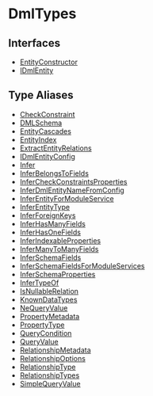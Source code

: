 
# DmlTypes

## Interfaces

- [EntityConstructor](../DmlTypes/interfaces/types.DmlTypes.EntityConstructor/page.mdx)
- [IDmlEntity](../DmlTypes/interfaces/types.DmlTypes.IDmlEntity/page.mdx)

## Type Aliases

- [CheckConstraint](../DmlTypes/types/types.DmlTypes.CheckConstraint/page.mdx)
- [DMLSchema](../DmlTypes/types/types.DmlTypes.DMLSchema/page.mdx)
- [EntityCascades](../DmlTypes/types/types.DmlTypes.EntityCascades/page.mdx)
- [EntityIndex](../DmlTypes/types/types.DmlTypes.EntityIndex/page.mdx)
- [ExtractEntityRelations](../DmlTypes/types/types.DmlTypes.ExtractEntityRelations/page.mdx)
- [IDmlEntityConfig](../DmlTypes/types/types.DmlTypes.IDmlEntityConfig/page.mdx)
- [Infer](../DmlTypes/types/types.DmlTypes.Infer/page.mdx)
- [InferBelongsToFields](../DmlTypes/types/types.DmlTypes.InferBelongsToFields/page.mdx)
- [InferCheckConstraintsProperties](../DmlTypes/types/types.DmlTypes.InferCheckConstraintsProperties/page.mdx)
- [InferDmlEntityNameFromConfig](../DmlTypes/types/types.DmlTypes.InferDmlEntityNameFromConfig/page.mdx)
- [InferEntityForModuleService](../DmlTypes/types/types.DmlTypes.InferEntityForModuleService/page.mdx)
- [InferEntityType](../DmlTypes/types/types.DmlTypes.InferEntityType/page.mdx)
- [InferForeignKeys](../DmlTypes/types/types.DmlTypes.InferForeignKeys/page.mdx)
- [InferHasManyFields](../DmlTypes/types/types.DmlTypes.InferHasManyFields/page.mdx)
- [InferHasOneFields](../DmlTypes/types/types.DmlTypes.InferHasOneFields/page.mdx)
- [InferIndexableProperties](../DmlTypes/types/types.DmlTypes.InferIndexableProperties/page.mdx)
- [InferManyToManyFields](../DmlTypes/types/types.DmlTypes.InferManyToManyFields/page.mdx)
- [InferSchemaFields](../DmlTypes/types/types.DmlTypes.InferSchemaFields/page.mdx)
- [InferSchemaFieldsForModuleServices](../DmlTypes/types/types.DmlTypes.InferSchemaFieldsForModuleServices/page.mdx)
- [InferSchemaProperties](../DmlTypes/types/types.DmlTypes.InferSchemaProperties/page.mdx)
- [InferTypeOf](../DmlTypes/types/types.DmlTypes.InferTypeOf/page.mdx)
- [IsNullableRelation](../DmlTypes/types/types.DmlTypes.IsNullableRelation/page.mdx)
- [KnownDataTypes](../DmlTypes/types/types.DmlTypes.KnownDataTypes/page.mdx)
- [NeQueryValue](../DmlTypes/types/types.DmlTypes.NeQueryValue/page.mdx)
- [PropertyMetadata](../DmlTypes/types/types.DmlTypes.PropertyMetadata/page.mdx)
- [PropertyType](../DmlTypes/types/types.DmlTypes.PropertyType/page.mdx)
- [QueryCondition](../DmlTypes/types/types.DmlTypes.QueryCondition/page.mdx)
- [QueryValue](../DmlTypes/types/types.DmlTypes.QueryValue/page.mdx)
- [RelationshipMetadata](../DmlTypes/types/types.DmlTypes.RelationshipMetadata/page.mdx)
- [RelationshipOptions](../DmlTypes/types/types.DmlTypes.RelationshipOptions/page.mdx)
- [RelationshipType](../DmlTypes/types/types.DmlTypes.RelationshipType/page.mdx)
- [RelationshipTypes](../DmlTypes/types/types.DmlTypes.RelationshipTypes/page.mdx)
- [SimpleQueryValue](../DmlTypes/types/types.DmlTypes.SimpleQueryValue/page.mdx)

